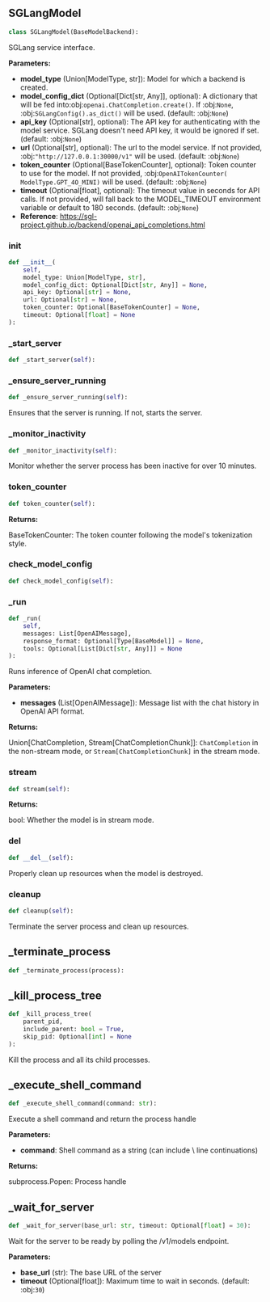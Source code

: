 <a id="camel.models.sglang_model"></a>

<a id="camel.models.sglang_model.SGLangModel"></a>

## SGLangModel

```python
class SGLangModel(BaseModelBackend):
```

SGLang service interface.

**Parameters:**

- **model_type** (Union[ModelType, str]): Model for which a backend is created.
- **model_config_dict** (Optional[Dict[str, Any]], optional): A dictionary that will be fed into:obj:`openai.ChatCompletion.create()`. If :obj:`None`, :obj:`SGLangConfig().as_dict()` will be used. (default: :obj:`None`)
- **api_key** (Optional[str], optional): The API key for authenticating with the model service. SGLang doesn't need API key, it would be ignored if set. (default: :obj:`None`)
- **url** (Optional[str], optional): The url to the model service. If not provided, :obj:`"http://127.0.0.1:30000/v1"` will be used. (default: :obj:`None`)
- **token_counter** (Optional[BaseTokenCounter], optional): Token counter to use for the model. If not provided, :obj:`OpenAITokenCounter( ModelType.GPT_4O_MINI)` will be used. (default: :obj:`None`)
- **timeout** (Optional[float], optional): The timeout value in seconds for API calls. If not provided, will fall back to the MODEL_TIMEOUT environment variable or default to 180 seconds. (default: :obj:`None`)
- **Reference**: https://sgl-project.github.io/backend/openai_api_completions.html

<a id="camel.models.sglang_model.SGLangModel.__init__"></a>

### __init__

```python
def __init__(
    self,
    model_type: Union[ModelType, str],
    model_config_dict: Optional[Dict[str, Any]] = None,
    api_key: Optional[str] = None,
    url: Optional[str] = None,
    token_counter: Optional[BaseTokenCounter] = None,
    timeout: Optional[float] = None
):
```

<a id="camel.models.sglang_model.SGLangModel._start_server"></a>

### _start_server

```python
def _start_server(self):
```

<a id="camel.models.sglang_model.SGLangModel._ensure_server_running"></a>

### _ensure_server_running

```python
def _ensure_server_running(self):
```

Ensures that the server is running. If not, starts the server.

<a id="camel.models.sglang_model.SGLangModel._monitor_inactivity"></a>

### _monitor_inactivity

```python
def _monitor_inactivity(self):
```

Monitor whether the server process has been inactive for over 10
minutes.

<a id="camel.models.sglang_model.SGLangModel.token_counter"></a>

### token_counter

```python
def token_counter(self):
```

**Returns:**

  BaseTokenCounter: The token counter following the model's
tokenization style.

<a id="camel.models.sglang_model.SGLangModel.check_model_config"></a>

### check_model_config

```python
def check_model_config(self):
```

<a id="camel.models.sglang_model.SGLangModel._run"></a>

### _run

```python
def _run(
    self,
    messages: List[OpenAIMessage],
    response_format: Optional[Type[BaseModel]] = None,
    tools: Optional[List[Dict[str, Any]]] = None
):
```

Runs inference of OpenAI chat completion.

**Parameters:**

- **messages** (List[OpenAIMessage]): Message list with the chat history in OpenAI API format.

**Returns:**

  Union[ChatCompletion, Stream[ChatCompletionChunk]]:
`ChatCompletion` in the non-stream mode, or
`Stream[ChatCompletionChunk]` in the stream mode.

<a id="camel.models.sglang_model.SGLangModel.stream"></a>

### stream

```python
def stream(self):
```

**Returns:**

  bool: Whether the model is in stream mode.

<a id="camel.models.sglang_model.SGLangModel.__del__"></a>

### __del__

```python
def __del__(self):
```

Properly clean up resources when the model is destroyed.

<a id="camel.models.sglang_model.SGLangModel.cleanup"></a>

### cleanup

```python
def cleanup(self):
```

Terminate the server process and clean up resources.

<a id="camel.models.sglang_model._terminate_process"></a>

## _terminate_process

```python
def _terminate_process(process):
```

<a id="camel.models.sglang_model._kill_process_tree"></a>

## _kill_process_tree

```python
def _kill_process_tree(
    parent_pid,
    include_parent: bool = True,
    skip_pid: Optional[int] = None
):
```

Kill the process and all its child processes.

<a id="camel.models.sglang_model._execute_shell_command"></a>

## _execute_shell_command

```python
def _execute_shell_command(command: str):
```

Execute a shell command and return the process handle

**Parameters:**

- **command**: Shell command as a string (can include \\ line continuations)

**Returns:**

  subprocess.Popen: Process handle

<a id="camel.models.sglang_model._wait_for_server"></a>

## _wait_for_server

```python
def _wait_for_server(base_url: str, timeout: Optional[float] = 30):
```

Wait for the server to be ready by polling the /v1/models endpoint.

**Parameters:**

- **base_url** (str): The base URL of the server
- **timeout** (Optional[float]): Maximum time to wait in seconds. (default: :obj:`30`)
